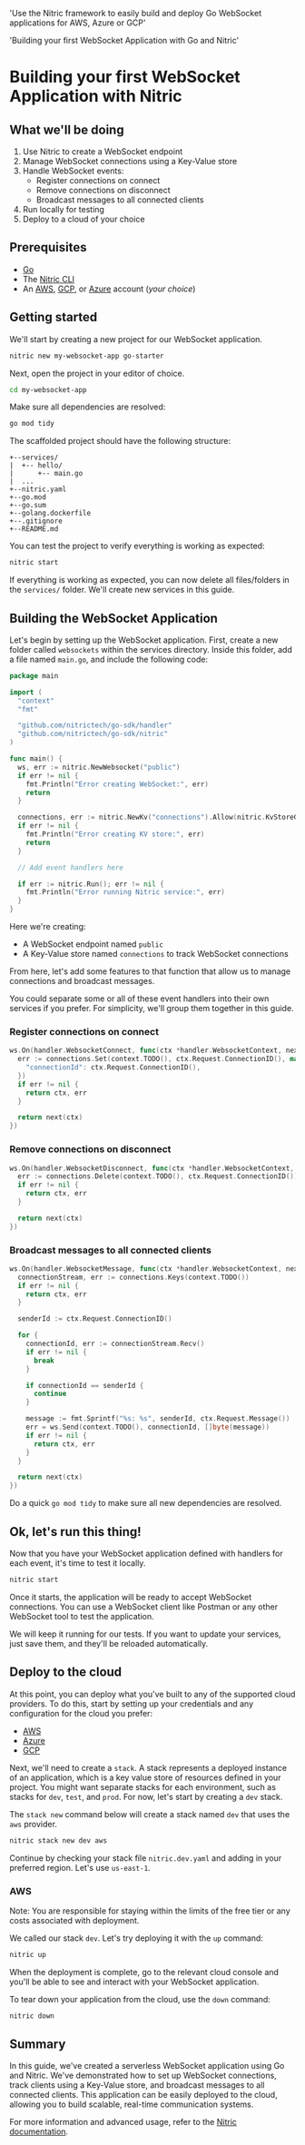   'Use the Nitric framework to easily build and deploy Go WebSocket applications for AWS, Azure or GCP'

  'Building your first WebSocket Application with Go and Nitric'

# Building your first WebSocket Application with Nitric

## What we'll be doing

1. Use Nitric to create a WebSocket endpoint
2. Manage WebSocket connections using a Key-Value store
3. Handle WebSocket events:
   - Register connections on connect
   - Remove connections on disconnect
   - Broadcast messages to all connected clients
4. Run locally for testing
5. Deploy to a cloud of your choice

## Prerequisites

- [Go](https://go.dev/dl/)
- The [Nitric CLI](https://nitric.io/docs/installation)
- An [AWS](https://aws.amazon.com), [GCP](https://cloud.google.com), or [Azure](https://azure.microsoft.com) account (_your choice_)

## Getting started

We'll start by creating a new project for our WebSocket application.

```bash
nitric new my-websocket-app go-starter
```

Next, open the project in your editor of choice.

```bash
cd my-websocket-app
```

Make sure all dependencies are resolved:

```bash
go mod tidy
```

The scaffolded project should have the following structure:

```text
+--services/
|  +-- hello/
|      +-- main.go
|  ...
+--nitric.yaml
+--go.mod
+--go.sum
+--golang.dockerfile
+--.gitignore
+--README.md
```

You can test the project to verify everything is working as expected:

```bash
nitric start
```

If everything is working as expected, you can now delete all files/folders in the `services/` folder. We'll create new services in this guide.

## Building the WebSocket Application

Let's begin by setting up the WebSocket application. First, create a new folder called `websockets` within the services directory. Inside this folder, add a file named `main.go`, and include the following code:

```go
package main

import (
  "context"
  "fmt"

  "github.com/nitrictech/go-sdk/handler"
  "github.com/nitrictech/go-sdk/nitric"
)

func main() {
  ws, err := nitric.NewWebsocket("public")
  if err != nil {
    fmt.Println("Error creating WebSocket:", err)
    return
  }

  connections, err := nitric.NewKv("connections").Allow(nitric.KvStoreGet, nitric.KvStoreSet, nitric.KvStoreDelete)
  if err != nil {
    fmt.Println("Error creating KV store:", err)
    return
  }

  // Add event handlers here

  if err := nitric.Run(); err != nil {
    fmt.Println("Error running Nitric service:", err)
  }
}
```

Here we're creating:

- A WebSocket endpoint named `public`
- A Key-Value store named `connections` to track WebSocket connections

From here, let's add some features to that function that allow us to manage connections and broadcast messages.

<Note>
  You could separate some or all of these event handlers into their own services
  if you prefer. For simplicity, we'll group them together in this guide.
</Note>

### Register connections on connect

```go
ws.On(handler.WebsocketConnect, func(ctx *handler.WebsocketContext, next handler.WebsocketHandler) (*handler.WebsocketContext, error) {
  err := connections.Set(context.TODO(), ctx.Request.ConnectionID(), map[string]interface{}{
    "connectionId": ctx.Request.ConnectionID(),
  })
  if err != nil {
    return ctx, err
  }

  return next(ctx)
})
```

### Remove connections on disconnect

```go
ws.On(handler.WebsocketDisconnect, func(ctx *handler.WebsocketContext, next handler.WebsocketHandler) (*handler.WebsocketContext, error) {
  err := connections.Delete(context.TODO(), ctx.Request.ConnectionID())
  if err != nil {
    return ctx, err
  }

  return next(ctx)
})
```

### Broadcast messages to all connected clients

```go
ws.On(handler.WebsocketMessage, func(ctx *handler.WebsocketContext, next handler.WebsocketHandler) (*handler.WebsocketContext, error) {
  connectionStream, err := connections.Keys(context.TODO())
  if err != nil {
    return ctx, err
  }

  senderId := ctx.Request.ConnectionID()

  for {
    connectionId, err := connectionStream.Recv()
    if err != nil {
      break
    }

    if connectionId == senderId {
      continue
    }

    message := fmt.Sprintf("%s: %s", senderId, ctx.Request.Message())
    err = ws.Send(context.TODO(), connectionId, []byte(message))
    if err != nil {
      return ctx, err
    }
  }

  return next(ctx)
})
```

Do a quick `go mod tidy` to make sure all new dependencies are resolved.

## Ok, let's run this thing!

Now that you have your WebSocket application defined with handlers for each event, it's time to test it locally.

```bash
nitric start
```

Once it starts, the application will be ready to accept WebSocket connections. You can use a WebSocket client like Postman or any other WebSocket tool to test the application.

We will keep it running for our tests. If you want to update your services, just save them, and they'll be reloaded automatically.

## Deploy to the cloud

At this point, you can deploy what you've built to any of the supported cloud providers. To do this, start by setting up your credentials and any configuration for the cloud you prefer:

- [AWS](/reference/providers/aws)
- [Azure](/reference/providers/azure)
- [GCP](/reference/providers/gcp)

Next, we'll need to create a `stack`. A stack represents a deployed instance of an application, which is a key value store of resources defined in your project. You might want separate stacks for each environment, such as stacks for `dev`, `test`, and `prod`. For now, let's start by creating a `dev` stack.

The `stack new` command below will create a stack named `dev` that uses the `aws` provider.

```bash
nitric stack new dev aws
```

Continue by checking your stack file `nitric.dev.yaml` and adding in your preferred region. Let's use `us-east-1`.

### AWS

Note: You are responsible for staying within the limits of the free tier or any costs associated with deployment.

We called our stack `dev`. Let's try deploying it with the `up` command:

```bash
nitric up
```

When the deployment is complete, go to the relevant cloud console and you'll be able to see and interact with your WebSocket application.

To tear down your application from the cloud, use the `down` command:

```bash
nitric down
```

## Summary

In this guide, we've created a serverless WebSocket application using Go and Nitric. We've demonstrated how to set up WebSocket connections, track clients using a Key-Value store, and broadcast messages to all connected clients. This application can be easily deployed to the cloud, allowing you to build scalable, real-time communication systems.

For more information and advanced usage, refer to the [Nitric documentation](https://nitric.io/docs).
